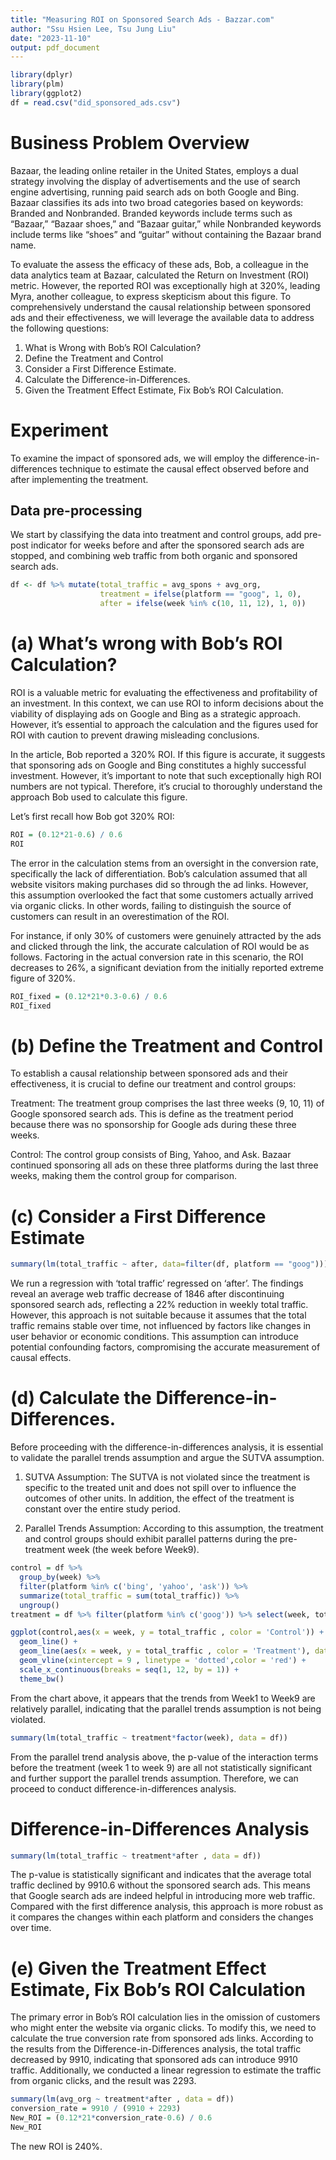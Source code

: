 ```yaml
---
title: "Measuring ROI on Sponsored Search Ads - Bazzar.com"
author: "Ssu Hsien Lee, Tsu Jung Liu"
date: "2023-11-10"
output: pdf_document
---
```


```r
library(dplyr)
library(plm)
library(ggplot2)
df = read.csv("did_sponsored_ads.csv")
```

# Business Problem Overview

Bazaar, the leading online retailer in the United States, employs a dual strategy involving the display of advertisements and the use of search engine advertising, running paid search ads on both Google and Bing. Bazaar classifies its ads into two broad categories based on keywords: Branded and Nonbranded. Branded keywords include terms such as "Bazaar," "Bazaar shoes," and "Bazaar guitar," while Nonbranded keywords include terms like "shoes" and "guitar" without containing the Bazaar brand name.

To evaluate the assess the efficacy of these ads, Bob, a colleague in the data analytics team at Bazaar, calculated the Return on Investment (ROI) metric. However, the reported ROI was exceptionally high at 320%, leading Myra, another colleague, to express skepticism about this figure. To comprehensively understand the causal relationship between sponsored ads and their effectiveness, we will leverage the available data to address the following questions:

1. What is Wrong with Bob’s ROI Calculation?
2. Define the Treatment and Control
3. Consider a First Difference Estimate.
4. Calculate the Difference-in-Differences.
5. Given the Treatment Effect Estimate, Fix Bob’s ROI Calculation.

# Experiment

To examine the impact of sponsored ads, we will employ the difference-in-differences technique to estimate the causal effect observed before and after implementing the treatment.

## Data pre-processing 

We start by classifying the data into treatment and control groups, add pre-post indicator for weeks before and after the sponsored search ads are stopped, and combining web traffic from both organic and sponsored search ads.

```r
df <- df %>% mutate(total_traffic = avg_spons + avg_org,
                    treatment = ifelse(platform == "goog", 1, 0),
                    after = ifelse(week %in% c(10, 11, 12), 1, 0))
```

# (a) What's wrong with Bob's ROI Calculation?

ROI is a valuable metric for evaluating the effectiveness and profitability of an investment. In this context, we can use ROI to inform decisions about the viability of displaying ads on Google and Bing as a strategic approach. However, it's essential to approach the calculation and the figures used for ROI with caution to prevent drawing misleading conclusions.

In the article, Bob reported a 320% ROI. If this figure is accurate, it suggests that sponsoring ads on Google and Bing constitutes a highly successful investment. However, it's important to note that such exceptionally high ROI numbers are not typical. Therefore, it's crucial to thoroughly understand the approach Bob used to calculate this figure.

Let's first recall how Bob got 320% ROI:
```r
ROI = (0.12*21-0.6) / 0.6 
ROI
```

The error in the calculation stems from an oversight in the conversion rate, specifically the lack of differentiation. Bob's calculation assumed that all website visitors making purchases did so through the ad links. However, this assumption overlooked the fact that some customers actually arrived via organic clicks. In other words, failing to distinguish the source of customers can result in an overestimation of the ROI.

For instance, if only 30% of customers were genuinely attracted by the ads and clicked through the link, the accurate calculation of ROI would be as follows. Factoring in the actual conversion rate in this scenario, the ROI decreases to 26%, a significant deviation from the initially reported extreme figure of 320%.

```r
ROI_fixed = (0.12*21*0.3-0.6) / 0.6 
ROI_fixed
```

# (b) Define the Treatment and Control

To establish a causal relationship between sponsored ads and their effectiveness, it is crucial to define our treatment and control groups:

Treatment: The treatment group comprises the last three weeks (9, 10, 11) of Google sponsored search ads. This is define as the treatment period because there was no sponsorship for Google ads during these three weeks.

Control: The control group consists of Bing, Yahoo, and Ask. Bazaar continued sponsoring all ads on these three platforms during the last three weeks, making them the control group for comparison.

# (c) Consider a First Difference Estimate

```r
summary(lm(total_traffic ~ after, data=filter(df, platform == "goog")))
```
We run a regression with 'total traffic' regressed on 'after'. The findings reveal an average web traffic decrease of 1846 after discontinuing sponsored search ads, reflecting a 22% reduction in weekly total traffic. However, this approach is not suitable because it assumes that the total traffic remains stable over time, not influenced by factors like changes in user behavior or economic conditions. This assumption can introduce potential confounding factors, compromising the accurate measurement of causal effects.

# (d) Calculate the Difference-in-Differences.
Before proceeding with the difference-in-differences analysis, it is essential to validate the parallel trends assumption and argue the SUTVA assumption. 

1. SUTVA Assumption: The SUTVA is not violated since the treatment is specific to the treated unit and does not spill over to influence the outcomes of other units. In addition, the effect of the treatment is constant over the entire study period.

2. Parallel Trends Assumption: According to this assumption, the treatment and control groups should exhibit parallel patterns during the pre-treatment week (the week before Week9). 

```r
control = df %>%
  group_by(week) %>%
  filter(platform %in% c('bing', 'yahoo', 'ask')) %>%
  summarize(total_traffic = sum(total_traffic)) %>%
  ungroup()
treatment = df %>% filter(platform %in% c('goog')) %>% select(week, total_traffic)

ggplot(control,aes(x = week, y = total_traffic , color = 'Control')) +
  geom_line() +
  geom_line(aes(x = week, y = total_traffic , color = 'Treatment'), data = treatment) +
  geom_vline(xintercept = 9 , linetype = 'dotted',color = 'red') +
  scale_x_continuous(breaks = seq(1, 12, by = 1)) + 
  theme_bw()
```
From the chart above, it appears that the trends from Week1 to Week9 are relatively parallel, indicating that the parallel trends assumption is not being violated.

```r
summary(lm(total_traffic ~ treatment*factor(week), data = df))
```

From the parallel trend analysis above, the p-value of the interaction terms before the treatment (week 1 to week 9) are all not statistically significant and further support the parallel trends assumption. Therefore, we can proceed to conduct difference-in-differences analysis.

# Difference-in-Differences Analysis
```r
summary(lm(total_traffic ~ treatment*after , data = df))
```
The p-value is statistically significant and indicates that the average total traffic declined by 9910.6 without the sponsored search ads. This means that Google search ads are indeed helpful in introducing more web traffic. Compared with the first difference analysis, this approach is more robust as it compares the changes within each platform and considers the changes over time.

# (e) Given the Treatment Effect Estimate, Fix Bob’s ROI Calculation

The primary error in Bob’s ROI calculation lies in the omission of customers who might enter the website via organic clicks. To modify this, we need to calculate the true conversion rate from sponsored ads links. According to the results from the Difference-in-Differences analysis, the total traffic decreased by 9910, indicating that sponsored ads can introduce 9910 traffic. Additionally, we conducted a linear regression to estimate the traffic from organic clicks, and the result was 2293.

```r
summary(lm(avg_org ~ treatment*after , data = df))
conversion_rate = 9910 / (9910 + 2293)
New_ROI = (0.12*21*conversion_rate-0.6) / 0.6 
New_ROI
```
The new ROI is 240%.
